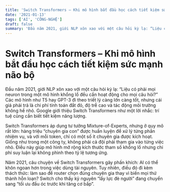 ```yaml
---
title: 'Switch Transformers – Khi mô hình bắt đầu học cách tiết kiệm sức mạnh não bộ'
date: '2021-01-13'
tags: ['AI', 'CÔNG-NGHỆ']
draft: false
summary: 'Đầu năm 2021, giới NLP xôn xao với một câu hỏi kỳ lạ: “Liệu có phải mọi neuron trong một mô hình khổ'
---
```


# Switch Transformers – Khi mô hình bắt đầu học cách tiết kiệm sức mạnh não bộ

Đầu năm 2021, giới NLP xôn xao với một câu hỏi kỳ lạ: “Liệu có phải mọi neuron trong một mô hình khổng lồ đều cần hoạt động cho mọi câu hỏi?” Các mô hình như T5 hay GPT-3 đi theo triết lý càng lớn càng tốt, nhưng cái giá phải trả là chi phí tính toán đắt đỏ, độ trễ cao và tác động môi trường không hề nhỏ. Google giới thiệu Switch Transformers như một lời nhắc: trí tuệ cũng cần biết tiết kiệm năng lượng.

Switch Transformers áp dụng tư tưởng Mixture-of-Experts, nhưng ở quy mô rất lớn: hàng triệu “chuyên gia con” được huấn luyện để xử lý từng phần nhiệm vụ, và với mỗi token, chỉ có một số ít chuyên gia được kích hoạt. Giống như trong một công ty, không phải cả đội phải tham gia vào từng việc nhỏ. Điều này giúp mô hình mở rộng kích thước tham số khổng lồ nhưng chi phí suy luận lại không phình theo tỷ lệ tương ứng.

Năm 2021, câu chuyện về Switch Transformers gây phấn khích: AI có thể khôn ngoan hơn trong việc dùng tài nguyên. Tuy nhiên, điều đó đi kèm thách thức: làm sao để router chọn đúng chuyên gia thay vì biến mọi thứ thành hỗn loạn? Switch cho thấy kỷ nguyên “lấy lực đè người” đang chuyển sang “tối ưu đầu óc trước khi tăng cơ bắp”.